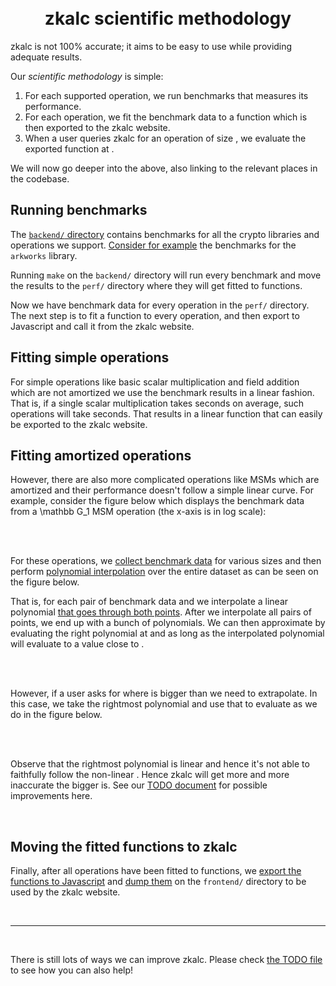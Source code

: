 



<Layout>
<Layout.Content>

<Col span={16} offset={4}>

<center>
<br/><br/>
<Link href="/">
    <Image src={logo} width={100} alt="" />
</Link>

#  zkalc scientific methodology

</center>

zkalc is not 100% accurate; it aims to be easy to use while providing adequate results.



Our *scientific methodology* is simple:
1. For each supported operation, we run benchmarks that measures its performance.
2. For each operation, we fit the benchmark data to a function which is then exported to the zkalc website.
3. When a user queries zkalc for an operation of size <InlineMath math="n" />, we evaluate the exported function at <InlineMath math="n" />.

We will now go deeper into the above, also linking to the relevant places in the codebase.

## Running benchmarks

The [`backend/` directory](https://github.com/asn-d6/zkalc/blob/main/backend/) contains benchmarks for all the crypto libraries and operations we support. [Consider for example](https://github.com/asn-d6/zkalc/blob/main/backend/arkworks/benches/bench_arkworks.rs) the benchmarks for the `arkworks` library.

Running `make` on the `backend/` directory will run every benchmark and move the results to the `perf/` directory where they will get fitted to functions.

Now we have benchmark data for every operation in the `perf/` directory. The next step is to fit a function <InlineMath math="f(x)" /> to every operation, and then export <InlineMath math="f(x)" /> to Javascript and call it from the zkalc website.

## Fitting simple operations

For simple operations like basic scalar multiplication and field addition which are not amortized we use the benchmark results in a linear fashion. That is, if a single scalar multiplication takes <InlineMath math="x" /> seconds on average, <InlineMath math="n" /> such operations will take <InlineMath math="n*x" /> seconds. That results in a linear function <InlineMath math="f(x) = n*x" /> that can easily be exported to the zkalc website.

## Fitting amortized operations

However, there are also more complicated operations like MSMs which are amortized and their performance doesn't follow a simple linear curve. For example, consider the figure below which displays the benchmark data from a <InlineMath>\mathbb G_1</InlineMath> MSM operation (the x-axis is in log scale):

<br />
<center>
<Image src={benchmark_data} width={1280} alt="" />
</center>
<br />


For these operations, we [collect benchmark data](https://github.com/asn-d6/zkalc/blob/main/backend/arkworks/benches/bench_arkworks.rs#L52) for various sizes and then perform [polynomial interpolation](https://www.youtube.com/watch?v=yQsDxOdn1hk) over the entire dataset as can be seen on the figure below.

That is, for each pair of benchmark data <InlineMath math="(x_i, f(x_i))" /> and <InlineMath math="(x_{i+1}, f(x_{i+1}))" /> we interpolate a linear polynomial [that goes through both points](https://github.com/asn-d6/zkalc/blob/main/perf/fit.py). After we interpolate all pairs of points, we end up with a bunch of polynomials. We can then approximate <InlineMath math="f(n)" /> by evaluating the right polynomial at <InlineMath math="n" /> and as long as <InlineMath math="min(x_i) \le n \le max(x_i)" /> the interpolated polynomial will evaluate to a value close to <InlineMath math="f(n)" />.

<br />
<center>
<Image src={interpolation} width={1280} alt="" />
</center>
<br />

However, if a user asks for <InlineMath math="f(n)" /> where <InlineMath math="n" /> is bigger than <InlineMath math="max(x_i)" /> we need to extrapolate. In this case, we take the rightmost polynomial and use that to evaluate <InlineMath math="f(n)" /> as we do in the figure below.

<br />
<center>
<Image src={extrapolation} width={1280} alt="" />
</center>
<br />


Observe that the rightmost polynomial is linear and hence it's not able to faithfully follow the non-linear <InlineMath math="f(x)" />. Hence zkalc will get more and more inaccurate the bigger <InlineMath math="n" /> is. See our [TODO document](https://github.com/zkalc/zkalc/blob/main/TODO.md) for possible improvements here.

<br />

## Moving the fitted functions to zkalc

Finally, after all operations have been fitted to functions, we [export the functions to Javascript](https://github.com/asn-d6/zkalc/blob/main/perf/fit.py#L60) and [dump them](https://github.com/asn-d6/zkalc/blob/main/frontend/data/results_arkworks_macbookpro2021.json) on the `frontend/` directory to be used by the zkalc website.

<br />

----

<br />

There is still lots of ways we can improve zkalc. Please check [the TODO file](https://github.com/zkalc/zkalc/blob/main/TODO.md) to see how you can also help!

</Col>
</Layout.Content>
</Layout>
